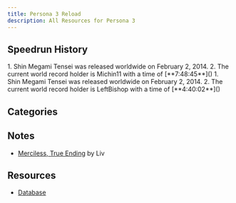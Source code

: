```yaml
---
title: Persona 3 Reload
description: All Resources for Persona 3
---
```



<DocsHero 
    content="Persona 3 Reload is the remake of third mainline entry in the persona series. It has way too many versions."
    srcUrl={cover}
    alt="Persona 3 Cover"
/>

<LinkCard title="Leaderboards" href="https://www.speedrun.com/p3r" description="See all the submitted runs on Speedrun.com"/>

## Speedrun History
<Tabs>
    <TabItem label="True Ending, Merciless">
        <Steps>
            1. Shin Megami Tensei was released worldwide on February 2, 2014.
            2. The current world record holder is Michin11 with a time of [**7:48:45**]()
        </Steps>
    </TabItem>
    <TabItem label="Episode Aigis">
        <Steps>
            1. Shin Megami Tensei was released worldwide on February 2, 2014.
            2. The current world record holder is LeftBishop with a time of [**4:40:02**]()
        </Steps>
    </TabItem>
</Tabs>


## Categories
<CardGrid>
    <Card title="Normal, True Ending"></Card>
    <Card title="Merciless, True Ending"></Card>
    <Card title="Any%, True Ending"></Card>
</CardGrid>

## Notes
- [Merciless, True Ending](https://docs.google.com/document/d/1JhuJEw0kCfxgY6QAgrLk03qjZVSI5ehW/edit?usp=sharing&ouid=108164904739207636700&rtpof=true&sd=true) by Liv

## Resources
- [Database](https://docs.google.com/spreadsheets/d/1f4Bhkg0gBqUSm4YR1Bba1JsQn6w6fPDrqBTaWlHla8A/edit#gid=0)